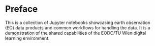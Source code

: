 # Preface {.unnumbered}

This is a collection of Jupyter notebooks showcasing earth observation (EO) data products and common workflows for handling the data. It is a demonstration of the shared capabilities of the EODC/TU Wien digital learning environment.
